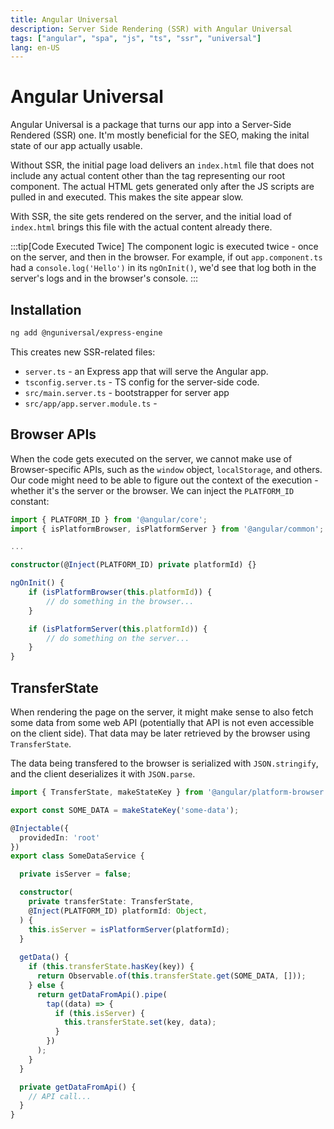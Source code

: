 ```yaml
---
title: Angular Universal
description: Server Side Rendering (SSR) with Angular Universal
tags: ["angular", "spa", "js", "ts", "ssr", "universal"]
lang: en-US
---
```



# Angular Universal

Angular Universal is a package that turns our app into a Server-Side Rendered
(SSR) one. It'm mostly beneficial for the SEO, making the inital state of our
app actually usable.

Without SSR, the initial page load delivers an `index.html` file that does not
include any actual content other than the tag representing our root component.
The actual HTML gets generated only after the JS scripts are pulled in and
executed. This makes the site appear slow.

With SSR, the site gets rendered on the server, and the initial load of
`index.html` brings this file with the actual content already there.

:::tip[Code Executed Twice]
The component logic is executed twice - once on the server, and then in the
browser. For example, if out `app.component.ts` had a `console.log('Hello')` in
its `ngOnInit()`, we'd see that log both in the server's logs and in the
browser's console.
:::

## Installation

```sh
ng add @nguniversal/express-engine
```

This creates new SSR-related files:

- `server.ts` - an Express app that will serve the Angular app.
- `tsconfig.server.ts` - TS config for the server-side code.
- `src/main.server.ts` - bootstrapper for server app
- `src/app/app.server.module.ts` - 

## Browser APIs

When the code gets executed on the server, we cannot make use of
Browser-specific APIs, such as the `window` object, `localStorage`, and others.
Our code might need to be able to figure out the context of the execution -
whether it's the server or the browser. We can inject the `PLATFORM_ID`
constant:

```ts
import { PLATFORM_ID } from '@angular/core';
import { isPlatformBrowser, isPlatformServer } from '@angular/common';

...

constructor(@Inject(PLATFORM_ID) private platformId) {}

ngOnInit() {
    if (isPlatformBrowser(this.platformId)) {
        // do something in the browser...
    }

    if (isPlatformServer(this.platformId)) {
        // do something on the server...
    }
}
```

## TransferState

When rendering the page on the server, it might make sense to also fetch some
data from some web API (potentially that API is not even accessible on the
client side). That data may be later retrieved by the browser using
`TransferState`.

The data being transfered to the browser is serialized with `JSON.stringify`,
and the client deserializes it with `JSON.parse`.

```ts
import { TransferState, makeStateKey } from '@angular/platform-browser';

export const SOME_DATA = makeStateKey('some-data');

@Injectable({
  providedIn: 'root'
})
export class SomeDataService {

  private isServer = false;

  constructor(
    private transferState: TransferState,
    @Inject(PLATFORM_ID) platformId: Object,
  ) {
    this.isServer = isPlatformServer(platformId);
  }
  
  getData() {
    if (this.transferState.hasKey(key)) {
      return Observable.of(this.transferState.get(SOME_DATA, []));
    } else {
      return getDataFromApi().pipe(
        tap((data) => {
          if (this.isServer) {
            this.transferState.set(key, data);
          }
        })
      );
    }
  }

  private getDataFromApi() {
    // API call...
  }
}
```